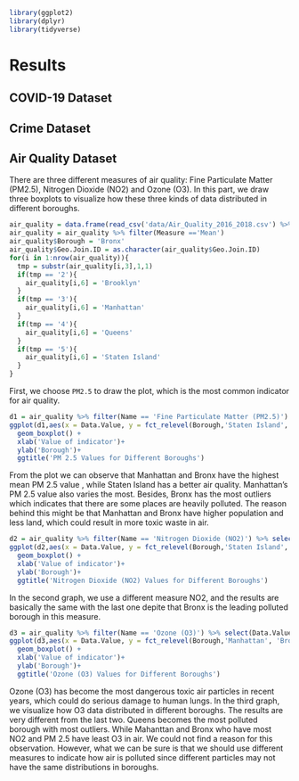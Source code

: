 ```r
library(ggplot2)
library(dplyr)
library(tidyverse)

```

# Results


## COVID-19 Dataset

## Crime Dataset

## Air Quality Dataset

There are three different measures of air quality: Fine Particulate Matter (PM2.5), Nitrogen Dioxide (NO2) and Ozone (O3). In this part, we draw three boxplots to visualize how these three kinds of data distributed in different boroughs.

```r
air_quality = data.frame(read_csv('data/Air_Quality_2016_2018.csv') %>% select('Name', 'Measure', 'Geo Join ID', 'Start_Date', 'Data Value'))
air_quality = air_quality %>% filter(Measure =='Mean')
air_quality$Borough = 'Bronx'
air_quality$Geo.Join.ID = as.character(air_quality$Geo.Join.ID)
for(i in 1:nrow(air_quality)){
  tmp = substr(air_quality[i,3],1,1)
  if(tmp == '2'){
    air_quality[i,6] = 'Brooklyn'
  }
  if(tmp == '3'){
    air_quality[i,6] = 'Manhattan'
  }
  if(tmp == '4'){
    air_quality[i,6] = 'Queens'
  }
  if(tmp == '5'){
    air_quality[i,6] = 'Staten Island'
  }
}

```

First, we choose `PM2.5` to draw the plot, which is the most common indicator for air quality.


```r
d1 = air_quality %>% filter(Name == 'Fine Particulate Matter (PM2.5)') %>% select(Data.Value, Borough)
ggplot(d1,aes(x = Data.Value, y = fct_relevel(Borough,'Staten Island','Queens', 'Brooklyn','Bronx'))) + 
  geom_boxplot() +
  xlab('Value of indicator')+
  ylab('Borough')+
  ggtitle('PM 2.5 Values for Different Boroughs')
```

From the plot we can observe that Manhattan and Bronx have the highest mean PM 2.5 value , while Staten Island has a better air quality. Manhattan's PM 2.5 value also varies the most. Besides, Bronx has the most outliers which indicates that there are some places are heavily polluted. The reason behind this might be that Manhattan and Bronx have higher population and less land, which could result in more toxic waste in air.


```r
d2 = air_quality %>% filter(Name == 'Nitrogen Dioxide (NO2)') %>% select(Data.Value, Borough)
ggplot(d2,aes(x = Data.Value, y = fct_relevel(Borough,'Staten Island','Queens', 'Brooklyn','Manhattan'))) + 
  geom_boxplot() +
  xlab('Value of indicator')+
  ylab('Borough')+
  ggtitle('Nitrogen Dioxide (NO2) Values for Different Boroughs')
```


In the second graph, we use a different measure NO2, and the results are basically the same with the last one depite that Bronx is the leading polluted borough in this measure.

```r
d3 = air_quality %>% filter(Name == 'Ozone (O3)') %>% select(Data.Value, Borough)
ggplot(d3,aes(x = Data.Value, y = fct_relevel(Borough,'Manhattan', 'Bronx','Staten Island','Brooklyn'))) + 
  geom_boxplot() +
  xlab('Value of indicator')+
  ylab('Borough')+
  ggtitle('Ozone (O3) Values for Different Boroughs')
```

Ozone (O3) has become the most dangerous toxic air particles in recent years, which could do serious damage to human lungs. In the third graph, we visualize how O3 data distributed in different boroughs. The results are very different from the last two. Queens becomes the most polluted borough with most outliers. While Mahanttan and Bronx who have most NO2 and PM 2.5 have least O3 in air. We could not find a reason for this observation. However, what we can be sure is that we should use different measures to indicate how air is polluted since different particles may not have the same distributions in boroughs.

